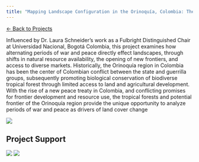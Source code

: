 ```yaml
---
title: "Mapping Landscape Configuration in the Orinoquía, Colombia: The potential for land change in a post-conflict era"
---
```

```{=html}
<div class="back-nav"><a href="/projects/">← Back to Projects</a></div>
```
:::{.column-page}

Influenced by Dr. Laura Schneider's work as a Fulbright Distinguished Chair at Universidad Nacional, Bogotá Colombia, this project examines how alternating periods of war and peace directly effect landscapes, through shifts in natural resource availability, the opening of new frontiers, and access to diverse markets. Historically, the Orinoquía region in Colombia has been the center of Colombian conflict between the state and guerrilla groups, subsequently promoting biological conservation of biodiverse tropical forest through limited access to land and agricultural development. With the rise of a new peace treaty in Colombia, and conflicting promises for frontier development and resource use, the tropical forests and potential frontier of the Orinoquía region provide the unique opportunity to analyze periods of war and peace as drivers of land cover change 

::: {layout-valign="center" .grid}

![](fire.png)
:::
:::

## Project Support

![](fulbright.png)
![](universidad.png)
